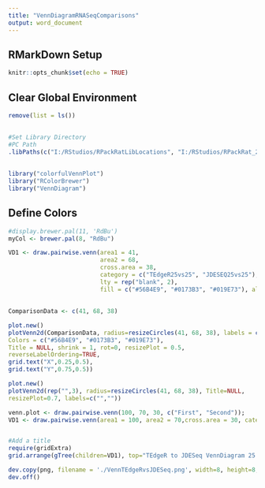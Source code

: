 ```yaml
---
title: "VennDiagramRNASeqComparisons"
output: word_document
---
```


## RMarkDown Setup
```r
knitr::opts_chunk$set(echo = TRUE)
```

## Clear Global Environment
```r
remove(list = ls())
```

## 
```r
#Set Library Directory
#PC Path
.libPaths(c("I:/RStudios/RPackRatLibLocations", "I:/RStudios/RPackRat_2019_04_DESEQLibs"))
```

## 
```r
library("colorfulVennPlot")
library("RColorBrewer")
library("VennDiagram")
```

## Define Colors
```r
#display.brewer.pal(11, 'RdBu')
myCol <- brewer.pal(8, "RdBu")
```


```r
VD1 <- draw.pairwise.venn(area1 = 41, 
                          area2 = 68,
                          cross.area = 38, 
                          category = c("TEdgeR25vs25", "JDESEQ25vs25"), 
                          lty = rep("blank", 2), 
                          fill = c("#56B4E9", "#0173B3", "#019E73"), alpha = rep(0.5, 2), cat.pos = c(-135, 135), cat.dist = rep(0.05, 2))
```


## 
```r
ComparisonData <- c(41, 68, 38)

plot.new()
plotVenn2d(ComparisonData, radius=resizeCircles(41, 68, 38), labels = c('A', 'B'),
Colors = c("#56B4E9", "#0173B3", "#019E73"),
Title = NULL, shrink = 1, rot=0, resizePlot = 0.5,
reverseLabelOrdering=TRUE, 
grid.text("X",0.25,0.5),
grid.text("Y",0.75,0.5))
```

```r
plot.new()
plotVenn2d(rep("",3), radius=resizeCircles(41, 68, 38), Title=NULL,
resizePlot=0.7, labels=c("",""))
```


```r
venn.plot <- draw.pairwise.venn(100, 70, 30, c("First", "Second"));
VD1 <- draw.pairwise.venn(area1 = 100, area2 = 70,cross.area = 30, category = c("TEdgeR25vs25", "JDESEQ25vs25"), lty = rep("blank", 2), fill = myCol , alpha = rep(0.5, 2), cat.pos = c(-135, 135), cat.dist = rep(0.05, 2))


#Add a title
require(gridExtra)
grid.arrange(gTree(children=VD1), top="TEdgeR to JDESeq VennDiagram 25 vs 25")

dev.copy(png, filename = './VennTEdgeRvsJDESeq.png', width=8, height=8, units="in",res=300)
dev.off()

```

